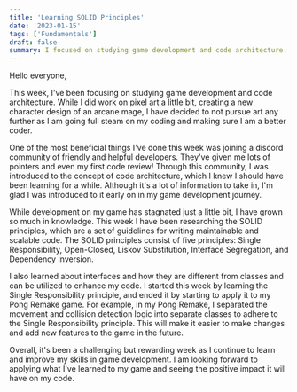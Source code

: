 ```yaml
---
title: 'Learning SOLID Principles'
date: '2023-01-15'
tags: ['Fundamentals']
draft: false
summary: I focused on studying game development and code architecture.
---
```


Hello everyone,

This week, I've been focusing on studying game development and code architecture. While I did work on pixel art a little bit, creating a new character design of an arcane mage, I have decided to not pursue art any further as I am going full steam on my coding and making sure I am a better coder.

One of the most beneficial things I've done this week was joining a discord community of friendly and helpful developers. They've given me lots of pointers and even my first code review! Through this community, I was introduced to the concept of code architecture, which I knew I should have been learning for a while. Although it's a lot of information to take in, I'm glad I was introduced to it early on in my game development journey.

While development on my game has stagnated just a little bit, I have grown so much in knowledge. This week I have been researching the SOLID principles, which are a set of guidelines for writing maintainable and scalable code. The SOLID principles consist of five principles: Single Responsibility, Open-Closed, Liskov Substitution, Interface Segregation, and Dependency Inversion.

I also learned about interfaces and how they are different from classes and can be utilized to enhance my code. I started this week by learning the Single Responsibility principle, and ended it by starting to apply it to my Pong Remake game. For example, in my Pong Remake, I separated the movement and collision detection logic into separate classes to adhere to the Single Responsibility principle. This will make it easier to make changes and add new features to the game in the future.

Overall, it's been a challenging but rewarding week as I continue to learn and improve my skills in game development. I am looking forward to applying what I've learned to my game and seeing the positive impact it will have on my code.
